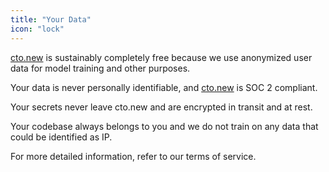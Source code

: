 ```yaml
---
title: "Your Data"
icon: "lock"
---
```


[cto.new](http://cto.new) is sustainably completely free because we use anonymized user data for model training and other purposes.

Your data is never personally identifiable, and [cto.new](http://cto.new) is SOC 2 compliant.

Your secrets never leave cto.new and are encrypted in transit and at rest.

Your codebase always belongs to you and we do not train on any data that could be identified as IP.

For more detailed information, refer to our terms of service.